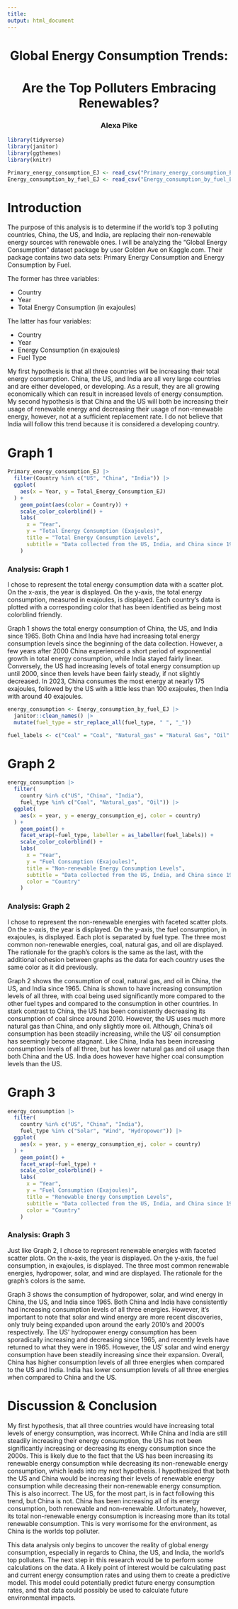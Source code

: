 ---
title:
output: html_document
---

<center>

# Global Energy Consumption Trends:

# Are the Top Polluters Embracing Renewables?



### Alexa Pike

</center>

```{r include=FALSE}
library(tidyverse)
library(janitor)
library(ggthemes)
library(knitr)
```

```{r include=FALSE}
Primary_energy_consumption_EJ <- read_csv("Primary_energy_consumption_EJ.csv")
Energy_consumption_by_fuel_EJ <- read_csv("Energy_consumption_by_fuel_EJ.csv")
```
# Introduction

The purpose of this analysis is to determine if the world’s top 3 polluting countries, China, the US, and India, are replacing their non-renewable energy sources with renewable ones. I will be analyzing the “Global Energy Consumption” dataset package by user Golden Ave on Kaggle.com. Their package contains two data sets: Primary Energy Consumption and Energy Consumption by Fuel.\

The former has three variables:

- Country
- Year
- Total Energy Consumption (in exajoules)

The latter has four variables:

- Country
- Year
- Energy Consumption (in exajoules)
- Fuel Type

My first hypothesis is that all three countries will be increasing their total energy consumption. China, the US, and India are all very large countries and are either developed, or developing. As a result, they are all growing economically which can result in increased levels of energy consumption. My second hypothesis is that China and the US will both be increasing their usage of renewable energy and decreasing their usage of non-renewable energy, however, not at a sufficient replacement rate. I do not believe that India will follow this trend because it is considered a developing country.

# Graph 1

```{r echo=TRUE}
Primary_energy_consumption_EJ |>
  filter(Country %in% c("US", "China", "India")) |>
  ggplot(
    aes(x = Year, y = Total_Energy_Consumption_EJ)
  ) +
    geom_point(aes(color = Country)) +
    scale_color_colorblind() +
    labs(
      x = "Year",
      y = "Total Energy Consumption (Exajoules)",
      title = "Total Energy Consumption Levels",
      subtitle = "Data collected from the US, India, and China since 1965"
    )
```

### Analysis: Graph 1

I chose to represent the total energy consumption data with a scatter plot. On the x-axis, the year is displayed. On the y-axis, the total energy consumption, measured in exajoules, is displayed. Each country’s data is plotted with a corresponding color that has been identified as being most colorblind friendly.

Graph 1 shows the total energy consumption of China, the US, and India since 1965. Both China and India have had increasing total energy consumption levels since the beginning of the data collection. However, a few years after 2000 China experienced a short period of exponential growth in total energy consumption, while India stayed fairly linear. Conversely, the US had increasing levels of total energy consumption up until 2000, since then levels have been fairly steady, if not slightly decreased. In 2023, China consumes the most energy at nearly 175 exajoules, followed by the US with a little less than 100 exajoules, then India with around 40 exajoules. 

```{r include=FALSE}
energy_consumption <- Energy_consumption_by_fuel_EJ |>
  janitor::clean_names() |>
  mutate(fuel_type = str_replace_all(fuel_type, " ", "_"))
```

```{r include=FALSE}
fuel_labels <- c("Coal" = "Coal", "Natural_gas" = "Natural Gas", "Oil" = "Oil")
```

# Graph 2

```{r echo=TRUE}
energy_consumption |>
  filter(
    country %in% c("US", "China", "India"),
    fuel_type %in% c("Coal", "Natural_gas", "Oil")) |>
  ggplot(
    aes(x = year, y = energy_consumption_ej, color = country)
  ) +
    geom_point() +
    facet_wrap(~fuel_type, labeller = as_labeller(fuel_labels)) +
    scale_color_colorblind() +
    labs(
      x = "Year",
      y = "Fuel Consumption (Exajoules)",
      title = "Non-renewable Energy Consumption Levels",
      subtitle = "Data collected from the US, India, and China since 1965",
      color = "Country"
    )
```

### Analysis: Graph 2

I chose to represent the non-renewable energies with faceted scatter plots. On the x-axis, the year is displayed. On the y-axis, the fuel consumption, in exajoules, is displayed. Each plot is separated by fuel type. The three most common non-renewable energies, coal, natural gas, and oil are displayed. The rationale for the graph's colors is the same as the last, with the additional cohesion between graphs as the data for each country uses the same color as it did previously.

Graph 2 shows the consumption of coal, natural gas, and oil in China, the US, and India since 1965. China is shown to have increasing consumption levels of all three, with coal being used significantly more compared to the other fuel types and compared to the consumption in other countries. In stark contrast to China, the US has been consistently decreasing its consumption of coal since around 2010. However, the US uses much more natural gas than China, and only slightly more oil. Although, China’s oil consumption has been steadily increasing, while the US’ oil consumption has seemingly become stagnant. Like China, India has been increasing consumption levels of all three, but has lower natural gas and oil usage than both China and the US. India does however have higher coal consumption levels than the US.

# Graph 3

```{r echo=TRUE}
energy_consumption |>
  filter(
    country %in% c("US", "China", "India"),
    fuel_type %in% c("Solar", "Wind", "Hydropower")) |>
  ggplot(
    aes(x = year, y = energy_consumption_ej, color = country)
  ) +
    geom_point() +
    facet_wrap(~fuel_type) +
    scale_color_colorblind() +
    labs(
      x = "Year",
      y = "Fuel Consumption (Exajoules)",
      title = "Renewable Energy Consumption Levels",
      subtitle = "Data collected from the US, India, and China since 1965",
      color = "Country"
    )
```

### Analysis: Graph 3

Just like Graph 2, I chose to represent renewable energies with faceted scatter plots. On the x-axis, the year is displayed. On the y-axis, the fuel consumption, in exajoules, is displayed. The three most common renewable energies, hydropower, solar, and wind are displayed. The rationale for the graph’s colors is the same.

Graph 3 shows the consumption of hydropower, solar, and wind energy in China, the US, and India since 1965. Both China and India have consistently had increasing consumption levels of all three energies. However, it's important to note that solar and wind energy are more recent discoveries, only truly being expanded upon around the early 2010’s and 2000’s respectively. The US’ hydropower energy consumption has been sporadically increasing and decreasing since 1965, and recently levels have returned to what they were in 1965. However, the US’ solar and wind energy consumption have been steadily increasing since their expansion. Overall, China has higher consumption levels of all three energies when compared to the US and India. India has lower consumption levels of all three energies when compared to China and the US.

# Discussion & Conclusion

My first hypothesis, that all three countries would have increasing total levels of energy consumption, was incorrect. While China and India are still steadily increasing their energy consumption, the US has not been significantly increasing or decreasing its energy consumption since the 2000s. This is likely due to the fact that the US has been increasing its renewable energy consumption while decreasing its non-renewable energy consumption, which leads into my next hypothesis. I hypothesized that both the US and China would be increasing their levels of renewable energy consumption while decreasing their non-renewable energy consumption. This is also incorrect. The US, for the most part, is in fact following this trend, but China is not. China has been increasing all of its energy consumption, both renewable and non-renewable. Unfortunately, however, its total non-renewable energy consumption is increasing more than its total renewable consumption. This is very worrisome for the environment, as China is the worlds top polluter. 

This data analysis only begins to uncover the reality of global energy consumption, especially in regards to China, the US, and India, the world's top polluters. The next step in this research would be to perform some calculations on the data. A likely point of interest would be calculating past and current energy consumption rates and using them to create a predictive model. This model could potentially predict future energy consumption rates, and that data could possibly be used to calculate future environmental impacts.
